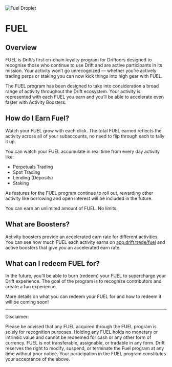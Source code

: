 <div style={{ display: 'flex', flexDirection: 'row', alignItems: 'center',  padding: '24px 0 0 0' }}>
    <img src="/assets/fuel-droplet-large.svg" alt="Fuel Droplet" style={{ marginRight: '16px', position: 'relative', top: '2px' }} />
    <h1 style={{fontSize: '44px', fontWeight: 'bold'}}>FUEL</h1>
</div>

## Overview

FUEL is Drift’s first on-chain loyalty program for Driftoors designed to recognise those who continue to use Drift and are active participants in its mission. Your activity won’t go unrecognized — whether you’re actively trading perps or staking you can now kick things into high gear with FUEL. 

The FUEL program has been designed to take into consideration a broad range of activity throughout the Drift ecosystem. Your activity is represented with each FUEL you earn and you’ll be able to accelerate even faster with Activity Boosters.

## How do I Earn Fuel?

Watch your FUEL grow with each click. The total FUEL earned reflects the activity across all of your subaccounts, no need to flip through each to tally it up.

You can watch your FUEL accumulate in real time from every day activity like:

- Perpetuals Trading
- Spot Trading
- Lending (Deposits)
- Staking

As features for the FUEL program continue to roll out, rewarding other activity like borrowing and open interest will be included in the future.

You can earn an unlimited amount of FUEL. No limits.

## What are Boosters?

Activity boosters provide an accelerated earn rate for different activities. You can see how much FUEL each activity earns on [app.drift.trade/fuel](http://app.drift.trade/fuel) and active boosters that give you an accelerated earn rate.

## What can I redeem FUEL for?

In the future, you’ll be able to burn (redeem) your FUEL to supercharge your Drift experience. The goal of the program is to recognize contributors and create a fun experience.

More details on what you can redeem your FUEL for and how to redeem it will be coming soon!

---

Disclaimer:

Please be advised that any FUEL acquired through the FUEL program is solely for recognition purposes. Holding any FUEL holds no monetary or intrinsic value and cannot be redeemed for cash or any other form of currency.  FUEL is not transferable, assignable, or tradable in any form. Drift reserves the right to modify, suspend, or terminate the Fuel program at any time without prior notice. Your participation in the FUEL program constitutes your acceptance of the above.
